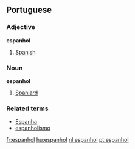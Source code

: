 ==Portuguese==
===Adjective===
'''espanhol'''
# [[Spanish]]

===Noun===
'''espanhol'''

# [[Spaniard]]

===Related terms===
*[[Espanha]]
*[[espanholismo]]

[[fr:espanhol]]
[[hu:espanhol]]
[[nl:espanhol]]
[[pt:espanhol]]